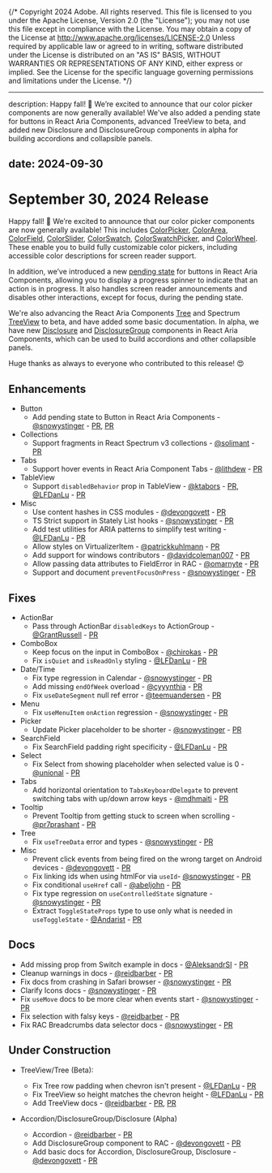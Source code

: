 {/* Copyright 2024 Adobe. All rights reserved.
This file is licensed to you under the Apache License, Version 2.0 (the "License");
you may not use this file except in compliance with the License. You may obtain a copy
of the License at http://www.apache.org/licenses/LICENSE-2.0
Unless required by applicable law or agreed to in writing, software distributed under
the License is distributed on an "AS IS" BASIS, WITHOUT WARRANTIES OR REPRESENTATIONS
OF ANY KIND, either express or implied. See the License for the specific language
governing permissions and limitations under the License. */}


---

description: Happy fall! 🍁 We’re excited to announce that our color picker components are now generally available! We've also added a pending state for buttons in React Aria Components, advanced TreeView to beta, and added new Disclosure and DisclosureGroup components in alpha for building accordions and collapsible panels.

date: 2024-09-30
---

# September 30, 2024 Release
Happy fall! 🍁 We’re excited to announce that our color picker components are now generally available! This includes [ColorPicker](https://react-spectrum.adobe.com/react-aria/ColorPicker.html), [ColorArea](https://react-spectrum.adobe.com/react-aria/ColorArea.html), [ColorField](https://react-spectrum.adobe.com/react-aria/ColorField.html), [ColorSlider](https://react-spectrum.adobe.com/react-aria/ColorSlider.html), [ColorSwatch](https://react-spectrum.adobe.com/react-aria/ColorSwatch.html), [ColorSwatchPicker](https://react-spectrum.adobe.com/react-aria/ColorSwatchPicker.html), and [ColorWheel](https://react-spectrum.adobe.com/react-aria/ColorWheel.html). These enable you to build fully customizable color pickers, including accessible color descriptions for screen reader support.

In addition, we’ve introduced a new [pending state](https://github.com/react-aria/Button.html#pending) for buttons in React Aria Components, allowing you to display a progress spinner to indicate that an action is in progress. It also handles screen reader announcements and disables other interactions, except for focus, during the pending state.

We're also advancing the React Aria Components [Tree](https://github.com/react-aria/Tree.html) and Spectrum [TreeView](https://github.com/react-spectrum/TreeView.html) to beta, and have added some basic documentation. In alpha, we have new [Disclosure](https://github.com/react-aria/Disclosure.html) and [DisclosureGroup](https://github.com/react-aria/DisclosureGroup.html) components in React Aria Components, which can be used to build accordions and other collapsible panels.

Huge thanks as always to everyone who contributed to this release! 😍

## Enhancements

- Button
  - Add pending state to Button in React Aria Components - [@snowystinger](https://github.com/snowystinger) - [PR](https://github.com/adobe/react-spectrum/pull/7002), [PR](https://github.com/adobe/react-spectrum/pull/7073)
- Collections
  - Support fragments in React Spectrum v3 collections - [@solimant](https://github.com/solimant) - [PR](https://github.com/adobe/react-spectrum/pull/6430)
- Tabs
  - Support hover events in React Aria Component Tabs - [@lithdew](https://github.com/lithdew) - [PR](https://github.com/adobe/react-spectrum/pull/6742)
- TableView
  - Support `disabledBehavior` prop in TableView - [@ktabors](https://github.com/ktabors) - [PR](https://github.com/adobe/react-spectrum/pull/6832), [@LFDanLu](https://github.com/LFDanLu) - [PR](https://github.com/adobe/react-spectrum/pull/6863)
- Misc
  - Use content hashes in CSS modules - [@devongovett](https://github.com/devongovett) - [PR](https://github.com/adobe/react-spectrum/pull/7029)
  - TS Strict support in Stately List hooks - [@snowystinger](https://github.com/snowystinger) - [PR](https://github.com/adobe/react-spectrum/pull/6567)
  - Add test utilities for ARIA patterns to simplify test writing - [@LFDanLu](https://github.com/LFDanLu) - [PR](https://github.com/adobe/react-spectrum/pull/6208)
  - Allow styles on VirtualizerItem - [@patrickkuhlmann](https://github.com/patrickkuhlmann) - [PR](https://github.com/adobe/react-spectrum/pull/6998)
  - Add support for windows contributors - [@davidcoleman007](https://github.com/davidcoleman007) - [PR](https://github.com/adobe/react-spectrum/pull/6313)
  - Allow passing data attributes to FieldError in RAC - [@omarnyte](https://github.com/omarnyte) - [PR](https://github.com/adobe/react-spectrum/pull/6895)
  - Support and document `preventFocusOnPress` - [@snowystinger](https://github.com/snowystinger) - [PR](https://github.com/adobe/react-spectrum/pull/6854)

## Fixes

- ActionBar
  - Pass through ActionBar `disabledKeys` to ActionGroup - [@GrantRussell](https://github.com/GrantRussell) - [PR](https://github.com/adobe/react-spectrum/pull/7090)
- ComboBox
  - Keep focus on the input in ComboBox - [@chirokas](https://github.com/chirokas) - [PR](https://github.com/adobe/react-spectrum/pull/6783)
  - Fix `isQuiet` and `isReadOnly` styling - [@LFDanLu](https://github.com/LFDanLu) - [PR](https://github.com/adobe/react-spectrum/pull/6829)
- Date/Time
  - Fix type regression in Calendar - [@snowystinger](https://github.com/snowystinger) - [PR](https://github.com/adobe/react-spectrum/pull/6790)
  - Add missing `endOfWeek` overload - [@cyyynthia](https://github.com/cyyynthia) - [PR](https://github.com/adobe/react-spectrum/pull/6749)
  - Fix `useDateSegment` null ref error - [@teemuandersen](https://github.com/teemuandersen) - [PR](https://github.com/adobe/react-spectrum/pull/6989)
- Menu
  - Fix `useMenuItem` `onAction` regression - [@snowystinger](https://github.com/snowystinger) - [PR](https://github.com/adobe/react-spectrum/pull/6807)
- Picker
  - Update Picker placeholder to be shorter - [@snowystinger](https://github.com/snowystinger) - [PR](https://github.com/adobe/react-spectrum/pull/6796)
- SearchField
  - Fix SearchField padding right specificity - [@LFDanLu](https://github.com/LFDanLu) - [PR](https://github.com/adobe/react-spectrum/pull/6829)
- Select
  - Fix Select from showing placeholder when selected value is 0 - [@unional](https://github.com/unional) - [PR](https://github.com/adobe/react-spectrum/pull/6968)
- Tabs
  - Add horizontal orientation to `TabsKeyboardDelegate` to prevent switching tabs with up/down arrow keys - [@mdhmaiti](https://github.com/mdhmaiti) - [PR](https://github.com/adobe/react-spectrum/pull/6023)
- Tooltip
  - Prevent Tooltip from getting stuck to screen when scrolling - [@pr7prashant](https://github.com/pr7prashant) - [PR](https://github.com/adobe/react-spectrum/pull/6984)
- Tree
  - Fix `useTreeData` error and types - [@snowystinger](https://github.com/snowystinger) - [PR](https://github.com/adobe/react-spectrum/pull/6923)
- Misc
  - Prevent click events from being fired on the wrong target on Android devices - [@devongovett](https://github.com/devongovett) - [PR](https://github.com/adobe/react-spectrum/pull/7026)
  - Fix linking ids when using htmlFor via `useId`- [@snowystinger](https://github.com/snowystinger) - [PR](https://github.com/adobe/react-spectrum/pull/6788)
  - Fix conditional `useHref` call - [@abeljohn](https://github.com/abeljohn) - [PR](https://github.com/adobe/react-spectrum/pull/7032)
  - Fix type regression on `useControlledState` signature - [@snowystinger](https://github.com/snowystinger) - [PR](https://github.com/adobe/react-spectrum/pull/6789)
  - Extract `ToggleStateProps` type to use only what is needed in `useToggleState` - [@Andarist](https://github.com/Andarist) - [PR](https://github.com/adobe/react-spectrum/pull/3836)

## Docs
- Add missing prop from Switch example in docs - [@AleksandrSI](https://github.com/AleksandrSl) - [PR](https://github.com/adobe/react-spectrum/pull/6827)
- Cleanup warnings in docs - [@reidbarber](https://github.com/reidbarber) - [PR](https://github.com/adobe/react-spectrum/pull/6857)
- Fix docs from crashing in Safari browser - [@snowystinger](https://github.com/snowystinger) - [PR](https://github.com/adobe/react-spectrum/pull/6930)
- Clarify Icons docs - [@snowystinger](https://github.com/snowystinger) - [PR](https://github.com/adobe/react-spectrum/pull/6955)
- Fix `useMove` docs to be more clear when events start - [@snowystinger](https://github.com/snowystinger) - [PR](https://github.com/adobe/react-spectrum/pull/6952)
- Fix selection with falsy keys - [@reidbarber](https://github.com/reidbarber) - [PR](https://github.com/adobe/react-spectrum/pull/7079)
- Fix RAC Breadcrumbs data selector docs - [@snowystinger](https://github.com/snowystinger) - [PR](https://github.com/adobe/react-spectrum/pull/7091)

## Under Construction

- TreeView/Tree (Beta):
  - Fix Tree row padding when chevron isn't present - [@LFDanLu](https://github.com/LFDanLu) - [PR](https://github.com/adobe/react-spectrum/pull/6545)
  - Fix TreeView so height matches the chevron height - [@LFDanLu](https://github.com/LFDanLu) - [PR](https://github.com/adobe/react-spectrum/pull/6950)
  - Add TreeView docs - [@reidbarber](https://github.com/reidbarber) - [PR](https://github.com/adobe/react-spectrum/pull/6744), [PR](https://github.com/adobe/react-spectrum/pull/6959)

- Accordion/DisclosureGroup/Disclosure (Alpha)
  - Accordion - [@reidbarber](https://github.com/reidbarber) - [PR](https://github.com/adobe/react-spectrum/pull/6931)
  - Add DisclosureGroup component to RAC - [@devongovett](https://github.com/devongovett) - [PR](https://github.com/adobe/react-spectrum/pull/7063)
  - Add basic docs for Accordion, DisclosureGroup, Disclosure - [@devongovett](https://github.com/devongovett) - [PR](https://github.com/adobe/react-spectrum/pull/7071)

